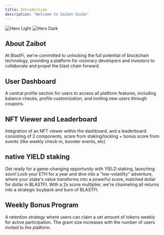 ```yaml
---
title: Introduction
description: "Welcome to Zaibot Guide"
---
```


<img
  className="block dark:hidden"
  src="/images/hero-intro.jpg"
  alt="Hero Light"
/>
<img
  className="hidden dark:block"
  src="/images/hero-intro.jpg"
  alt="Hero Dark"
/>

## About Zaibot

At BlastFi, we're committed to unlocking the full potential of blockchain technology, providing a platform for visionary developers and investors to collaborate and propel the blast chain forward.

## User Dashboard

A central profile section for users to access all platform features, including balance checks, profile customization, and inviting new users through coupons.

## NFT Viewer and Leaderboard

Integration of an NFT viewer within the dashboard, and a leaderboard consisting of 2 components, score from staking/locking + bonus score from events (like weekly check-in, booster events, etc)

## native YIELD staking

Get ready for a game-changing opportunity with YIELD staking, launching soon!
Lock your ETH for a year and dive into a "low-volatility" adventure, where your stake's value transforms into a powerful score, matched dollar for dollar in BLASTFI.
With a 2x score multiplier, we're channeling all returns into a strategic buyback and burn of BLASTFI.

## Weekly Bonus Program

A retention strategy where users can claim a set amount of tokens weekly for active participation. The grant size increases with the number of users invited to the platform.
